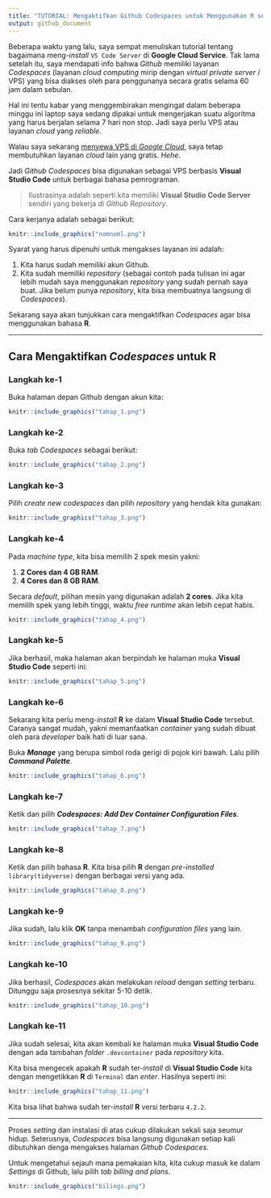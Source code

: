 ```yaml
---
title: "TUTORIAL: Mengaktifkan Github Codespaces untuk Menggunakan R secara Cloud dengan VS Code"
output: github_document
---
```


Beberapa waktu yang lalu, saya sempat menuliskan tutorial tentang bagaimana meng-_install_ `VS Code Server` di __Google Cloud Service__. Tak lama setelah itu, saya mendapati info bahwa _Github_ memiliki layanan _Codespaces_ (layanan _cloud computing_ mirip dengan _virtual private server_ / VPS) yang bisa diakses oleh para penggunanya secara gratis selama 60 jam dalam sebulan.

Hal ini tentu kabar yang menggembirakan mengingat dalam beberapa minggu ini laptop saya sedang dipakai untuk mengerjakan suatu algoritma yang harus berjalan selama 7 hari non stop. Jadi saya perlu VPS atau layanan _cloud_ yang _reliable_.

Walau saya sekarang [menyewa VPS di _Google Cloud_](https://ikanx101.com/blog/vscode-google-cloud/), saya tetap membutuhkan layanan _cloud_ lain yang gratis. _Hehe_.

Jadi _Github_ _Codespaces_ bisa digunakan sebagai VPS berbasis __Visual Studio Code__ untuk berbagai bahasa pemrograman. 

> Ilustrasinya adalah seperti kita memiliki __Visual Studio Code Server__ sendiri yang bekerja di _Github Repository_. 

Cara kerjanya adalah sebagai berikut:

```r
knitr::include_graphics("nomnoml.png")
```

Syarat yang harus dipenuhi untuk mengakses layanan ini adalah:

1. Kita harus sudah memiliki akun Github.
1. Kita sudah memiliki _repository_ (sebagai contoh pada tulisan ini agar lebih mudah saya menggunakan _repository_ yang sudah pernah saya buat. Jika belum punya _repository_, kita bisa membuatnya langsung di _Codespaces_).

Sekarang saya akan tunjukkan cara mengaktifkan _Codespaces_ agar bisa menggunakan bahasa __R__.

---

## Cara Mengaktifkan _Codespaces_ untuk __R__

### Langkah ke-1

Buka halaman depan Github dengan akun kita:

```r
knitr::include_graphics("tahap_1.png")
```

### Langkah ke-2

Buka _tab_ _Codespaces_ sebagai berikut:

```r
knitr::include_graphics("tahap_2.png")
```

### Langkah ke-3

Pilih _create new codespaces_ dan pilih _repository_ yang hendak kita gunakan:

```r
knitr::include_graphics("tahap_3.png")
```

### Langkah ke-4

Pada _machine type_, kita bisa memilih 2 spek mesin yakni:

1. __2 Cores dan 4 GB RAM__.
1. __4 Cores dan 8 GB RAM__.

Secara _default_, pilihan mesin yang digunakan adalah __2 cores__. Jika kita memilih spek yang lebih tinggi, waktu _free runtime_ akan lebih cepat habis.

```r
knitr::include_graphics("tahap_4.png")
```

### Langkah ke-5

Jika berhasil, maka halaman akan berpindah ke halaman muka __Visual Studio Code__ seperti ini:

```r
knitr::include_graphics("tahap_5.png")
```

### Langkah ke-6

Sekarang kita perlu meng-_install_ __R__ ke dalam __Visual Studio Code__ tersebut. Caranya sangat mudah, yakni memanfaatkan _container_ yang sudah dibuat oleh para _developer_ baik hati di luar sana.

Buka ___Manage___ yang berupa simbol roda gerigi di pojok kiri bawah. Lalu pilih ___Command Palette___.

```r
knitr::include_graphics("tahap_6.png")
```

### Langkah ke-7

Ketik dan pilih ___Codespaces: Add Dev Container Configuration Files___.

```r
knitr::include_graphics("tahap_7.png")
```

### Langkah ke-8

Ketik dan pilih bahasa __R__. Kita bisa pilih __R__ dengan _pre-installed_ `library(tidyverse)` dengan berbagai versi yang ada.

```r
knitr::include_graphics("tahap_8.png")
```

### Langkah ke-9

Jika sudah, lalu klik __OK__ tanpa menambah _configuration files_ yang lain.

```r
knitr::include_graphics("tahap_9.png")
```

### Langkah ke-10

Jika berhasil, _Codespaces_ akan melakukan _reload_ dengan _setting_ terbaru. Ditunggu saja prosesnya sekitar 5-10 detik.

```r
knitr::include_graphics("tahap_10.png")
```

### Langkah ke-11

Jika sudah selesai, kita akan kembali ke halaman muka __Visual Studio Code__ dengan ada tambahan _folder_ `.devcontainer` pada _repository_ kita. 

Kita bisa mengecek apakah __R__ sudah ter-_install_ di __Visual Studio Code__ kita dengan mengetikkan __R__ di `Terminal` dan _enter_. Hasilnya seperti ini:

```r
knitr::include_graphics("tahap_11.png")
```

Kita bisa lihat bahwa sudah ter-_install_ __R__ versi terbaru `4.2.2`.

---

Proses _setting_ dan instalasi di atas cukup dilakukan sekali saja seumur hidup. Seterusnya, _Codespaces_ bisa langsung digunakan setiap kali dibutuhkan denga mengakses halaman _Github Codespaces_. 

Untuk mengetahui sejauh mana pemakaian kita, kita cukup masuk ke dalam _Settings_ di Github, lalu pilih _tab_ _billing and plans_.

```r
knitr::include_graphics("bilings.png")
```
